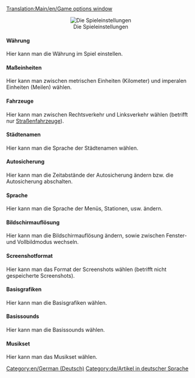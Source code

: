 [[Translation:Main/en/Game options window]]{{Inhaltsverzeichnis}}
<center>[[File:en/Spieleinstellungen.jpeg|center|none|frame|Die Spieleinstellungen]]</center>

====Währung====

Hier kann man die Währung im Spiel einstellen.

====Maßeinheiten====

Hier kann man zwischen metrischen Einheiten (Kilometer) und imperalen Einheiten (Meilen) wählen.

====Fahrzeuge====

Hier kann man zwischen Rechtsverkehr und Linksverkehr wählen (betrifft nur [[Main/de/Straßenfahrzeuge|Straßenfahrzeuge]]).

====Städtenamen====

Hier kann man die Sprache der Städtenamen wählen.

====Autosicherung====

Hier kann man die Zeitabstände der Autosicherung ändern bzw. die Autosicherung abschalten.

====Sprache====

Hier kann man die Sprache der Menüs, Stationen, usw. ändern.

====Bildschirmauflösung====

Hier kann man die Bildschirmauflösung ändern, sowie zwischen Fenster- und Vollbildmodus wechseln.

====Screenshotformat====

Hier kann man das Format der Screenshots wählen (betrifft nicht gespeicherte Screenshots).

====Basisgrafiken====

Hier kann man die Basisgrafiken wählen.

====Basissounds====

Hier kann man die Basissounds wählen.

====Musikset====

Hier kann man das Musikset wählen.

[[Category:en/German (Deutsch)]][[Category:de/Artikel in deutscher Sprache]]